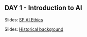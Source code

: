 ## DAY 1 - Introduction to AI {.unnumbered}

Slides: [SF AI Ethics](https://docs.google.com/presentation/d/1ZugBVItuWVWaOfad9apob3Df-1imiZenbPzahZ7pVgk/edit?slide=id.g319bda8980d_0_0#slide=id.g319bda8980d_0_0)

Slides: [Historical background](https://docs.google.com/presentation/d/1fZsbIwoSZcluLDrNI9rO1wz3gCi_H1x_BWf0vb5hIi4/edit?usp=sharing)

